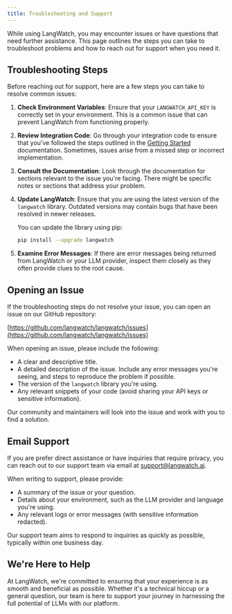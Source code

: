 ```yaml
---
title: Troubleshooting and Support
---
```


While using LangWatch, you may encounter issues or have questions that need further assistance. This page outlines the steps you can take to troubleshoot problems and how to reach out for support when you need it.

## Troubleshooting Steps

Before reaching out for support, here are a few steps you can take to resolve common issues:

1. **Check Environment Variables**: Ensure that your `LANGWATCH_API_KEY` is correctly set in your environment. This is a common issue that can prevent LangWatch from functioning properly.

2. **Review Integration Code**: Go through your integration code to ensure that you've followed the steps outlined in the [Getting Started](#) documentation. Sometimes, issues arise from a missed step or incorrect implementation.

3. **Consult the Documentation**: Look through the documentation for sections relevant to the issue you're facing. There might be specific notes or sections that address your problem.

4. **Update LangWatch**: Ensure that you are using the latest version of the `langwatch` library. Outdated versions may contain bugs that have been resolved in newer releases.

   You can update the library using pip:

   ```sh
   pip install --upgrade langwatch
   ```

5. **Examine Error Messages**: If there are error messages being returned from LangWatch or your LLM provider, inspect them closely as they often provide clues to the root cause.

## Opening an Issue

If the troubleshooting steps do not resolve your issue, you can open an issue on our GitHub repository:

[https://github.com/langwatch/langwatch/issues](https://github.com/langwatch/langwatch/issues)

When opening an issue, please include the following:

- A clear and descriptive title.
- A detailed description of the issue. Include any error messages you're seeing, and steps to reproduce the problem if possible.
- The version of the `langwatch` library you're using.
- Any relevant snippets of your code (avoid sharing your API keys or sensitive information).

Our community and maintainers will look into the issue and work with you to find a solution.

## Email Support

If you are prefer direct assistance or have inquiries that require privacy, you can reach out to our support team via email at support@langwatch.ai.

When writing to support, please provide:

- A summary of the issue or your question.
- Details about your environment, such as the LLM provider and language you're using.
- Any relevant logs or error messages (with sensitive information redacted).

Our support team aims to respond to inquiries as quickly as possible, typically within one business day.

## We're Here to Help

At LangWatch, we're committed to ensuring that your experience is as smooth and beneficial as possible. Whether it's a technical hiccup or a general question, our team is here to support your journey in harnessing the full potential of LLMs with our platform.
